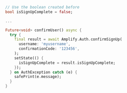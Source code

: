 ```dart
// Use the boolean created before
bool isSignUpComplete = false;

...

Future<void> confirmUser() async {
  try {
    final result = await Amplify.Auth.confirmSignUp(
      username: 'myusername',
      confirmationCode: '123456',
    );
    setState(() {
      isSignUpComplete = result.isSignUpComplete;
    });
  } on AuthException catch (e) {
    safePrint(e.message);
  }
}
```
